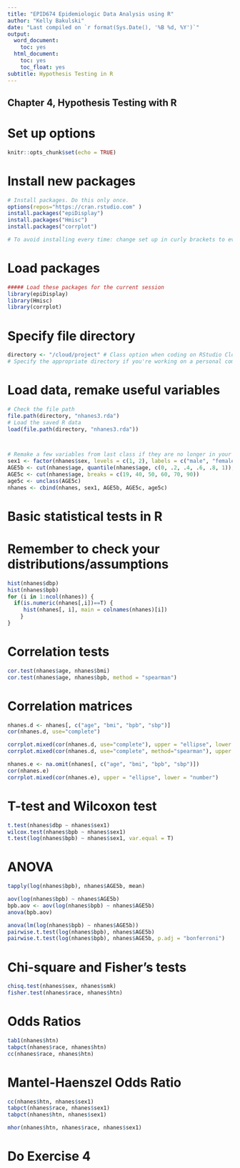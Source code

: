 ```yaml
---
title: "EPID674 Epidemiologic Data Analysis using R"
author: "Kelly Bakulski"
date: "Last compiled on `r format(Sys.Date(), '%B %d, %Y')`"
output:
  word_document:
    toc: yes
  html_document:
    toc: yes
    toc_float: yes
subtitle: Hypothesis Testing in R
---
```


## Chapter 4, Hypothesis Testing with R

# Set up options
```r
knitr::opts_chunk$set(echo = TRUE)
```
# Install new packages
```r
# Install packages. Do this only once. 
options(repos="https://cran.rstudio.com" )
install.packages("epiDisplay")
install.packages("Hmisc")
install.packages("corrplot")

# To avoid installing every time: change set up in curly brackets to eval=FALSE
```

# Load packages
```r
##### Load these packages for the current session
library(epiDisplay)
library(Hmisc)
library(corrplot)
```


# Specify file directory
```r
directory <- "/cloud/project" # Class option when coding on RStudio Cloud
# Specify the appropriate directory if you're working on a personal computer
```


# Load data, remake useful variables
```r

# Check the file path
file.path(directory, "nhanes3.rda")
# Load the saved R data
load(file.path(directory, "nhanes3.rda"))



# Remake a few variables from last class if they are no longer in your environment
sex1 <- factor(nhanes$sex, levels = c(1, 2), labels = c("male", "female"))
AGE5b <- cut(nhanes$age, quantile(nhanes$age, c(0, .2, .4, .6, .8, 1)), include.lowest = T) # quintiles
AGE5c <- cut(nhanes$age, breaks = c(19, 40, 50, 60, 70, 90))
age5c <- unclass(AGE5c)
nhanes <- cbind(nhanes, sex1, AGE5b, AGE5c, age5c)
```

# Basic statistical tests in R

# Remember to check your distributions/assumptions
```r
hist(nhanes$dbp)
hist(nhanes$bpb)
for (i in 1:ncol(nhanes)) {
  if(is.numeric(nhanes[,i])==T) {
     hist(nhanes[, i], main = colnames(nhanes)[i])
    }
}
```


# Correlation tests
```r
cor.test(nhanes$age, nhanes$bmi)
cor.test(nhanes$age, nhanes$bpb, method = "spearman")
```

# Correlation matrices
```r
nhanes.d <- nhanes[, c("age", "bmi", "bpb", "sbp")]
cor(nhanes.d, use="complete")

corrplot.mixed(cor(nhanes.d, use="complete"), upper = "ellipse", lower = "number")
corrplot.mixed(cor(nhanes.d, use="complete", method="spearman"), upper = "ellipse", lower = "number")

nhanes.e <- na.omit(nhanes[, c("age", "bmi", "bpb", "sbp")])
cor(nhanes.e)
corrplot.mixed(cor(nhanes.e), upper = "ellipse", lower = "number")
```

# T-test and Wilcoxon test
```r
t.test(nhanes$dbp ~ nhanes$sex1)
wilcox.test(nhanes$bpb ~ nhanes$sex1)
t.test(log(nhanes$bpb) ~ nhanes$sex1, var.equal = T)
```

# ANOVA
```r
tapply(log(nhanes$bpb), nhanes$AGE5b, mean)

aov(log(nhanes$bpb) ~ nhanes$AGE5b)
bpb.aov <- aov(log(nhanes$bpb) ~ nhanes$AGE5b)
anova(bpb.aov)

anova(lm(log(nhanes$bpb) ~ nhanes$AGE5b))
pairwise.t.test(log(nhanes$bpb), nhanes$AGE5b)
pairwise.t.test(log(nhanes$bpb), nhanes$AGE5b, p.adj = "bonferroni")
```

# Chi-square and Fisher's tests
```r
chisq.test(nhanes$sex, nhanes$smk)
fisher.test(nhanes$race, nhanes$htn)
```

# Odds Ratios
```r
tab1(nhanes$htn)
tabpct(nhanes$race, nhanes$htn)
cc(nhanes$race, nhanes$htn)
```

# Mantel-Haenszel Odds Ratio
```r
cc(nhanes$htn, nhanes$sex1)
tabpct(nhanes$race, nhanes$sex1)
tabpct(nhanes$htn, nhanes$sex1)

mhor(nhanes$htn, nhanes$race, nhanes$sex1)
```

# Do Exercise 4

